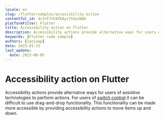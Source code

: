```yaml
---
locale: en
slug: /flutter/samples/accessibility-action
contentful_id: 4c3rF7nFATKAyx7SXa2N8O
platformFilter: Flutter
title: Accessibility action on Flutter
description: Accessibility actions provide alternative ways for users of assistive technologies to perform actions.
keywords: [Flutter code sample]
authors: [janjaap]
date: 2023-01-23
last_update:
  date: 2023-06-05
---
```


# Accessibility action on Flutter

Accessibility actions provide alternative ways for users of assistive technologies to perform actions. For users of [switch control](https://appt.org/en/docs/ios/features/switch-control) it can be difficult to use drag-and-drop functionality. This functionality can be made more accessible by providing accessibility actions to move items up and down.

<CodeSample id="accessibility-action" locale="en" platform="flutter"/>
